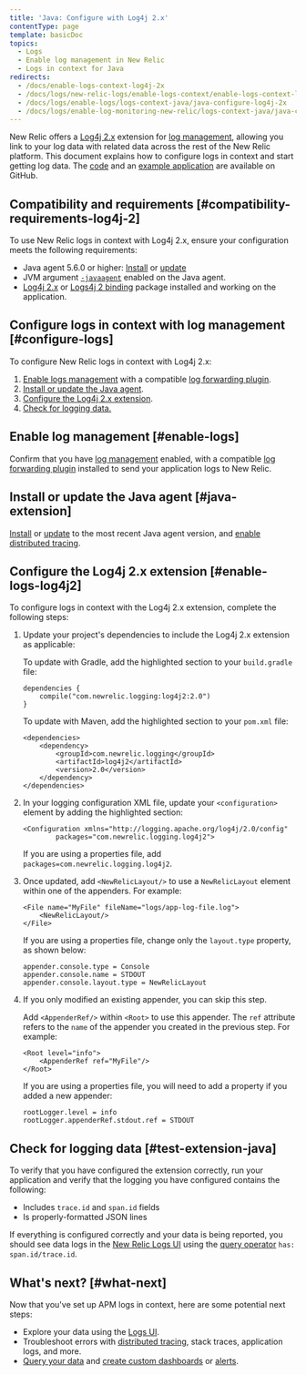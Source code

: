 ```yaml
---
title: 'Java: Configure with Log4j 2.x'
contentType: page
template: basicDoc
topics:
  - Logs
  - Enable log management in New Relic
  - Logs in context for Java
redirects:
  - /docs/enable-logs-context-log4j-2x
  - /docs/logs/new-relic-logs/enable-logs-context/enable-logs-context-log4j-2x
  - /docs/logs/enable-logs/logs-context-java/java-configure-log4j-2x
  - /docs/logs/enable-log-monitoring-new-relic/logs-context-java/java-configure-log4j-2x
---
```


New Relic offers a [Log4j 2.x](https://logging.apache.org/log4j/2.0/log4j-slf4j-impl/index.html) extension for [log management](https://docs.newrelic.com/docs/introduction-new-relic-logs), allowing you link to your log data with related data across the rest of the New Relic platform. This document explains how to configure logs in context and start getting log data. The [code](https://github.com/newrelic/java-log-extensions/tree/main/log4j2) and an [example application](https://github.com/newrelic/java-log-extensions/tree/main/examples/log4j2-app) are available on GitHub.

## Compatibility and requirements [#compatibility-requirements-log4j-2]

To use New Relic logs in context with Log4j 2.x, ensure your configuration meets the following requirements:

* Java agent 5.6.0 or higher: [Install](/docs/agents/java-agent/installation/install-java-agent) or [update](/docs/agents/java-agent/installation/update-java-agent)
* JVM argument [`-javaagent`](/docs/agents/java-agent/installation/include-java-agent-jvm-argument) enabled on the Java agent.
* [Log4j 2.x](https://logging.apache.org/log4j/2.x/index.html) or [Logs4j 2 binding](https://logging.apache.org/log4j/2.0/log4j-slf4j-impl/index.html) package installed and working on the application.

## Configure logs in context with log management [#configure-logs]

To configure New Relic logs in context with Log4j 2.x:

1. [Enable logs management](/docs/introduction-new-relic-logs) with a compatible [log forwarding plugin](/docs/logs/enable-logs/enable-logs/enable-new-relic-logs#enable-logs).
2. [Install or update the Java agent](#java-extension).
3. [Configure the Log4j 2.x extension](#enable-logs-log4j2).
4. [Check for logging data.](#test-extension-java)

## Enable log management [#enable-logs]

Confirm that you have [log management](/docs/introduction-new-relic-logs) enabled, with a compatible [log forwarding plugin](/docs/logs/enable-logs/enable-logs/enable-new-relic-logs#enable-logs) installed to send your application logs to New Relic.

## Install or update the Java agent [#java-extension]

[Install](/docs/agents/java-agent/installation/install-java-agent) or [update](/docs/agents/java-agent/installation/update-java-agent) to the most recent Java agent version, and [enable distributed tracing](/docs/understand-dependencies/distributed-tracing/enable-configure/enable-distributed-tracing).

## Configure the Log4j 2.x extension [#enable-logs-log4j2]

To configure logs in context with the Log4j 2.x extension, complete the following steps:

1. Update your project's dependencies to include the Log4j 2.x extension as applicable:

   To update with Gradle, add the highlighted section to your `build.gradle` file:

   ```
   dependencies {
       compile("com.newrelic.logging:log4j2:2.0")
   }
   ```

   To update with Maven, add the highlighted section to your `pom.xml` file:

   ```
   <dependencies>
       <dependency>
           <groupId>com.newrelic.logging</groupId>
           <artifactId>log4j2</artifactId>
           <version>2.0</version>
       </dependency>
   </dependencies>
   ```
2. In your logging configuration XML file, update your `<configuration>` element by adding the highlighted section:

   ```
   <Configuration xmlns="http://logging.apache.org/log4j/2.0/config"
           packages="com.newrelic.logging.log4j2">
   ```

   If you are using a properties file, add `packages=com.newrelic.logging.log4j2`.
3. Once updated, add `<NewRelicLayout/>` to use a `NewRelicLayout` element within one of the appenders. For example:

   ```
   <File name="MyFile" fileName="logs/app-log-file.log">
       <NewRelicLayout/>
   </File>
   ```

   If you are using a properties file, change only the `layout.type` property, as shown below:

   ```
   appender.console.type = Console
   appender.console.name = STDOUT
   appender.console.layout.type = NewRelicLayout
   ```
4. If you only modified an existing appender, you can skip this step.

   Add `<AppenderRef/>` within `<Root>` to use this appender. The `ref` attribute refers to the `name` of the appender you created in the previous step. For example:

   ```
   <Root level="info">
       <AppenderRef ref="MyFile"/>
   </Root>
   ```

   If you are using a properties file, you will need to add a property if you added a new appender:

   ```
   rootLogger.level = info
   rootLogger.appenderRef.stdout.ref = STDOUT​​​​​
   ```

## Check for logging data [#test-extension-java]

To verify that you have configured the extension correctly, run your application and verify that the logging you have configured contains the following:

* Includes `trace.id` and `span.id` fields
* Is properly-formatted JSON lines

If everything is configured correctly and your data is being reported, you should see data logs in the [New Relic Logs UI](https://one.newrelic.com/launcher/logger.log-launcher) using the [query operator](/docs/new-relic-logs-query-syntax) `has: span.id/trace.id`.

## What's next? [#what-next]

Now that you've set up APM logs in context, here are some potential next steps:

* Explore your data using the [Logs UI](/docs/explore-your-data-new-relic-logs-ui).
* Troubleshoot errors with [distributed tracing](/docs/understand-dependencies/distributed-tracing/get-started/introduction-distributed-tracing), stack traces, application logs, and more.
* [Query your data](/docs/using-new-relic/data/understand-data/query-new-relic-data) and [create custom dashboards](/docs/dashboards/new-relic-one-dashboards/get-started/introduction-new-relic-one-dashboards) or [alerts](/docs/alerts/new-relic-alerts/configuring-alert-policies/create-edit-or-find-alert-policy).
